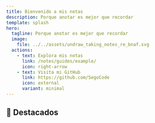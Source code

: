 ```yaml
---
title: Bienvenido a mis notas
description: Porque anotar es mejor que recordar
template: splash
hero:
  tagline: Porque anotar es mejor que recordar
  image:
    file: ../../assets/undraw_taking_notes_re_bnaf.svg
  actions:
    - text: Explora mis notas
      link: /notes/guides/example/
      icon: right-arrow
    - text: Visita mi GitHub
      link: https://github.com/SegoCode
      icon: external
      variant: minimal
---
```



## 🌟 Destacados 

<CardGrid>
  <LinkCard
    title="Guía Completa de React"
    href="/notes/guia-react"
    description="Aprende React desde cero hasta avanzado con ejemplos prácticos."
  />
  <LinkCard
    title="Introducción a Node.js"
    href="/notes/introduccion-nodejs"
    description="Descubre cómo construir aplicaciones del lado del servidor con Node.js."
  />
  <LinkCard
    title="Consejos Avanzados de CSS"
    href="/notes/css-tips"
    description="Mejora tus habilidades en CSS con estos consejos y trucos."
  />
  <LinkCard
    title="Consejos Avanzados de CSS"
    href="/notes/css-tips"
    description="Mejora tus habilidades en CSS con estos consejos y trucos."
  />
</CardGrid>
